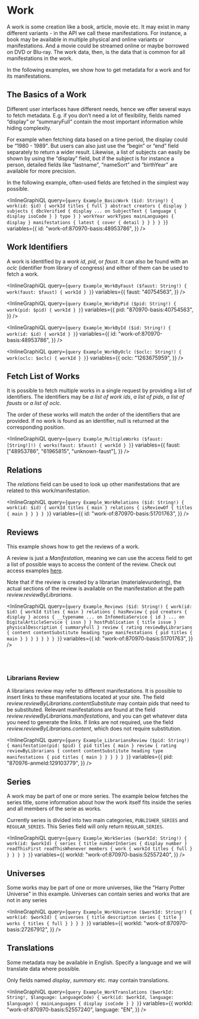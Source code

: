 # Work

A work is some creation like a book, article, movie etc. It may exist in many different variants -
in the API we call these manifestations. For instance, a book may be available in multiple physical
and online variants or manifestations. And a movie could be streamed online or maybe borrowed on DVD
or Blu-ray. The work data, then, is the data that is common for all manifestations in the work.

In the following examples, we show how to get metadata for a work and for its manifestations.

## The Basics of a Work

Different user interfaces have different needs, hence we offer several ways to fetch metadata.
E.g. if you don’t need a lot of flexibility, fields named “display” or “summaryFull” contain the
most important information while hiding complexity.

For example when fetching data based on a time period, the display could be “1980 - 1989". But users can also just use the
“begin” or “end” field separately to return a wider result. Likewise, a list of subjects can
easily be shown by using the “display” field, but if the subject is for instance a person,
detailed fields like “lastname”, “nameSort” and “birthYear” are available for more precision.

In the following example, often-used fields are fetched in the simplest way possible.

<InlineGraphiQL
  query={`query Example_BasicWork ($id: String!) {
  work(id: $id) {
    workId
    titles {
      full
    }
    abstract
    creators {
      display
    }
    subjects {
      dbcVerified {
        display
        ... on SubjectText {
          language {
            display
            isoCode
          }
        }
        type
      }
    }
    workYear
    workTypes
    mainLanguages {
      display
    }
    manifestations {
      latest {
        cover {
          detail
        }
      }
    }
  }
}`}
  variables={{
    id: "work-of:870970-basis:48953786",
  }}
/>

## Work Identifiers

A work is identified by a _work id_, _pid_, or _faust_. It can also be found with an _oclc_ (identifier from library of congress) and either of them can be used to
fetch a work.

<InlineGraphiQL
  query={`query Example_WorkByFaust ($faust: String!) {
      work(faust: $faust) {
        workId
      }
    }`}
  variables={{
    faust: "40754563",
  }}
/>

<InlineGraphiQL
  query={`query Example_WorkByPid ($pid: String!) {
      work(pid: $pid) {
        workId
      }
    }`}
  variables={{
    pid: "870970-basis:40754563",
  }}
/>

<InlineGraphiQL
  query={`query Example_WorkById ($id: String!) {
      work(id: $id) {
        workId
      }
    }`}
  variables={{
    id: "work-of:870970-basis:48953786",
  }}
/>

<InlineGraphiQL
  query={`query Example_WorkByOclc ($oclc: String!) {
      work(oclc: $oclc) {
        workId
      }
    }`}
  variables={{
    oclc: "1263675959",
  }}
/>

## Fetch List of Works

It is possible to fetch multiple works in a single request by providing
a list of identifiers. The identifiers may be _a list of work ids_, _a list of pids_, _a list of fausts_ or _a list of oclc_.

The order of these works will match the order of the identifiers that are provided.
If no work is found as an identifier, null is returned at the corresponding position.

<InlineGraphiQL
  query={`query Example_MultipleWorks ($faust: [String!]!) {
      works(faust: $faust) {
        workId
      }
    }`}
  variables={{
    faust: ["48953786", "61965815", "unknown-faust"],
  }}
/>

## Relations

The _relations_ field can be used to look up other manifestations that are related to
this work/manifestation.

<InlineGraphiQL
  query={`query Example_WorkRelations ($id: String!) {
  work(id: $id) {
    workId
    titles {
      main
    }
    relations {
      isReviewOf {
        titles {
          main
        }
      }
    }
  }
}`}
  variables={{
    id: "work-of:870970-basis:51701763",
  }}
/>

## Reviews

This example shows how to get the reviews of a work.

A review is just a _Manifestation_, meaning we can use the access field to get a list of
possible ways to access the content of the review. Check out access examples [here](#Manifestation-Access).

Note that if the review is created by a librarian (materialevurdering), the actual sections of the
review is available on the manifestation at the path _review.reviewByLibrarians_.

<InlineGraphiQL
  query={`query Example_Reviews ($id: String!) {
  work(id: $id) {
    workId
    titles {
      main
    }
    relations {
      hasReview {
        pid
        creators {
          display
        }
        access {
          __typename
          ... on InfomediaService {
            id
          }
          ... on DigitalArticleService {
            issn
          }
        }
        hostPublication {
          title
          issue
        }
        physicalDescription {
          summaryFull
        }
        review {
          rating
          reviewByLibrarians {
            content
            contentSubstitute
            heading
            type
            manifestations {
              pid
              titles {
                main
              }
            }
          }
        }
      }
    }
  }
}`}
  variables={{
    id: "work-of:870970-basis:51701763",
  }}
/>

<br />
<br />

### Librarians Review

A librarians review may refer to different manifestations. It is possible to insert links to these manifestations
located at your site. The field _review.reviewByLibrarians.contentSubstitute_ may contain pids that need to be substituted.
Relevant manifestations are found at the field _review.reviewByLibrarians.manifestations_, and you can get whatever
data you need to generate the links. If links are not required, use the field _review.reviewByLibrarians.content_, which
does not require substitution.

<InlineGraphiQL
  query={`query Example_LibrariansReview ($pid: String!) {
  manifestation(pid: $pid) {
    pid
    titles {
      main
    }
    review {
      rating
      reviewByLibrarians {
        content
        contentSubstitute
        heading
        type
        manifestations {
          pid
          titles {
            main
          }
        }
      }
    }
  }
}`}
  variables={{
    pid: "870976-anmeld:129103779",
  }}
/>

## Series

A work may be part of one or more series. The example below fetches the series title,
some information about how the work itself fits inside the series and all members of the serie as works.

Currently series is divided into two main categories, `PUBLISHER_SERIES` and `REGULAR_SERIES`.
This Series field will only return `REGULAR_SERIES`.

<InlineGraphiQL
  query={`query Example_WorkSeries ($workId: String!) {
  work(id: $workId) {
    series {
    	title
      numberInSeries {
        display
        number
      }
      readThisFirst
      readThisWhenever
      members {
              work {
                workId
                titles {
                  full
                }
              }
            }
    }
  }
}`}
  variables={{
    workId: "work-of:870970-basis:52557240",
  }}
/>

## Universes

Some works may be part of one or more universes, like the "Harry Potter Universe" in this example.
Universes can contain series and works that are not in any series

<InlineGraphiQL
  query={`query Example_WorkUniverse ($workId: String!) {
  work(id: $workId) {
    universes {
      title
      description
      series {
        title
      }
      works {
        titles {
          full
        }
      }
    }
  }
}`}
  variables={{
    workId: "work-of:870970-basis:27267912",
  }}
/>

## Translations

Some metadata may be available in English. Specify a language and we will
translate data where possible.

Only fields named _display_, _summary_ etc. may contain translations.

<InlineGraphiQL
  query={`query Example_WorkTranslations ($workId: String!, $language: LanguageCode) {
    work(id: $workId, language: $language) {
      mainLanguages {
        display
        isoCode
      }
    }
  }`}
  variables={{
    workId: "work-of:870970-basis:52557240",
    language: "EN",
  }}
/>

